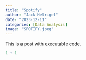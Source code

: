 ```yaml
---
title: "Spotify"
author: "Jack Helrigel"
date: "2023-12-11"
categories: [Data Analysis]
image: "SPOTIFY.jpeg"
---
```


This is a post with executable code.

```r
1 + 1
```
